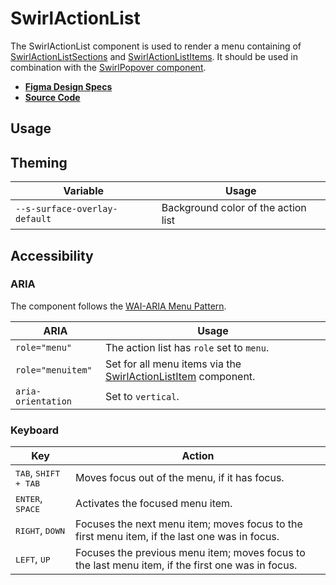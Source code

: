 
<Meta of={Stories} />

# SwirlActionList

The SwirlActionList component is used to render a menu containing of
[SwirlActionListSections](?path=/docs/components-swirlactionlistsection--swirl-action-list-section)
and
[SwirlActionListItems](?path=/docs/components-swirlactionlistitem--swirl-action-list-item).
It should be used in combination with the
[SwirlPopover component](?path=/docs/components-swirlpopover--swirl-popover).

- **[Figma Design Specs](https://www.figma.com/file/iRHiAFsHxnzux8gQ9EjlZe/Flip-Components?node-id=2%3A10)**
- **[Source Code](https://github.com/flip-corp/swirl/tree/main/packages/swirl-components/src/components/swirl-action-list)**

## Usage

<Canvas of={Stories.SwirlActionList} sourceState="shown"></Canvas>

<Controls of={Stories.SwirlActionList} />

## Theming

| Variable                      | Usage                               |
| ----------------------------- | ----------------------------------- |
| `--s-surface-overlay-default` | Background color of the action list |

## Accessibility

### ARIA

The component follows the
[WAI-ARIA Menu Pattern](https://www.w3.org/WAI/ARIA/apg/patterns/menu/).

| ARIA               | Usage                                                                                                                               |
| ------------------ | ----------------------------------------------------------------------------------------------------------------------------------- |
| `role="menu"`      | The action list has `role` set to `menu`.                                                                                           |
| `role="menuitem"`  | Set for all menu items via the [SwirlActionListItem](?path=/docs/components-swirlactionlistitem--swirl-action-list-item) component. |
| `aria-orientation` | Set to `vertical`.                                                                                                                  |

### Keyboard

| Key                                    | Action                                                                                            |
| -------------------------------------- | ------------------------------------------------------------------------------------------------- |
| <kbd>TAB</kbd>, <kbd>SHIFT + TAB</kbd> | Moves focus out of the menu, if it has focus.                                                     |
| <kbd>ENTER</kbd>, <kbd>SPACE</kbd>     | Activates the focused menu item.                                                                  |
| <kbd>RIGHT</kbd>, <kbd>DOWN</kbd>      | Focuses the next menu item; moves focus to the first menu item, if the last one was in focus.     |
| <kbd>LEFT</kbd>, <kbd>UP</kbd>         | Focuses the previous menu item; moves focus to the last menu item, if the first one was in focus. |
